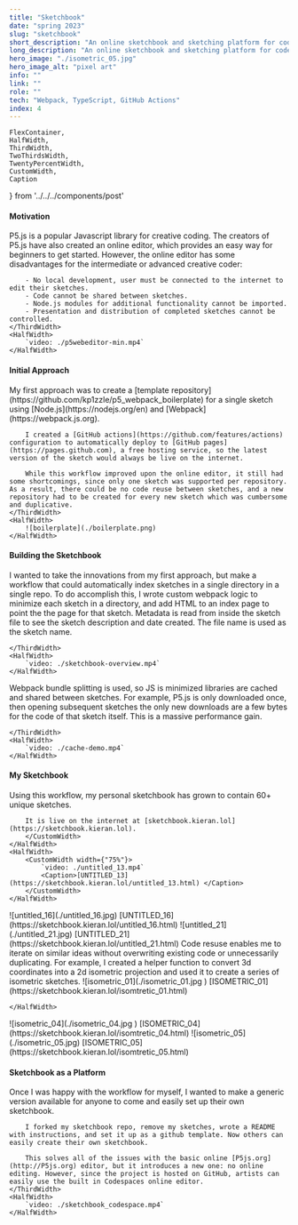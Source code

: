 ```yaml
---
title: "Sketchbook"
date: "spring 2023"
slug: "sketchbook"
short_description: "An online sketchbook and sketching platform for code-based sketching."
long_description: "An online sketchbook and sketching platform for code-based sketching. This workflow makes creating and publishing a new sketch as simple as creating one file in a specific directory, committing it, and pushing to GitHub. A template sketchbook is available for all to use. Using this workflow, my personal sketchbook has grown to contain over 60 sketches."
hero_image: "./isometric_05.jpg"
hero_image_alt: "pixel art"
info: ""
link: ""
role: ""
tech: "Webpack, TypeScript, GitHub Actions"
index: 4
---
```


    FlexContainer,
    HalfWidth,
    ThirdWidth,
    TwoThirdsWidth,
    TwentyPercentWidth,
    CustomWidth,
    Caption
} from '../../../components/post'

#### Motivation
<FlexContainer>
    <ThirdWidth>
        P5.js is a popular Javascript library for creative coding. The creators of P5.js have also created an online editor, which provides an easy way for beginners to get started. However, the online editor has some disadvantages for the intermediate or advanced creative coder:

        - No local development, user must be connected to the internet to edit their sketches.
        - Code cannot be shared between sketches.
        - Node.js modules for additional functionality cannot be imported.
        - Presentation and distribution of completed sketches cannot be controlled.
    </ThirdWidth>
    <HalfWidth>
        `video: ./p5webeditor-min.mp4`
    </HalfWidth>
</FlexContainer>

#### Initial Approach
<FlexContainer>
    <ThirdWidth>
        My first approach was to create a [template repository](https://github.com/kp1zzle/p5_webpack_boilerplate) for a single sketch using [Node.js](https://nodejs.org/en) and [Webpack](https://webpack.js.org).

        I created a [GitHub actions](https://github.com/features/actions) configuration to automatically deploy to [GitHub pages](https://pages.github.com), a free hosting service, so the latest version of the sketch would always be live on the internet.

        While this workflow improved upon the online editor, it still had some shortcomings, since only one sketch was supported per repository. As a result, there could be no code reuse between sketches, and a new repository had to be created for every new sketch which was cumbersome and duplicative.
    </ThirdWidth>
    <HalfWidth>
        ![boilerplate](./boilerplate.png)
    </HalfWidth>
</FlexContainer>

#### Building the Sketchbook
<FlexContainer>
    <ThirdWidth>
        I wanted to take the innovations from my first approach, but make a workflow that could automatically index sketches in a single directory in a single repo.
        To do accomplish this, I wrote custom webpack logic to minimize each sketch in a directory, and add HTML to an index page to point the the page for that sketch. Metadata is read from inside the sketch file to see the sketch description and date created. The file name is used as the sketch name.


    </ThirdWidth>
    <HalfWidth>
        `video: ./sketchbook-overview.mp4`
    </HalfWidth>
</FlexContainer>
<FlexContainer>
    <HalfWidth>
       <Diagram/>
    </HalfWidth>
</FlexContainer>

<FlexContainer>
    <ThirdWidth>
        Webpack bundle splitting is used, so JS is minimized libraries are cached and shared between sketches. For example, P5.js is only downloaded once, then opening subsequent sketches the only new downloads are a few bytes for the code of that sketch itself. This is a massive performance gain.

    </ThirdWidth>
    <HalfWidth>
        `video: ./cache-demo.mp4`
    </HalfWidth>
</FlexContainer>

#### My Sketchbook
<FlexContainer>
    <HalfWidth>
        <CustomWidth width={"75%"}>
        Using this workflow, my personal sketchbook has grown to contain 60+ unique sketches.

        It is live on the internet at [sketchbook.kieran.lol](https://sketchbook.kieran.lol).
        </CustomWidth>
    </HalfWidth>
    <HalfWidth>
        <CustomWidth width={"75%"}>
            `video: ./untitled_13.mp4`
            <Caption>[UNTITLED_13](https://sketchbook.kieran.lol/untitled_13.html) </Caption>
        </CustomWidth>
    </HalfWidth>
</FlexContainer>

<FlexContainer>
    <HalfWidth>
        <CustomWidth width={"75%"}>
        ![untitled_16](./untitled_16.jpg)
            <Caption>[UNTITLED_16](https://sketchbook.kieran.lol/untitled_16.html) </Caption>
        </CustomWidth>
    </HalfWidth>
    <HalfWidth>
        <CustomWidth width={"75%"}>
        ![untitled_21](./untitled_21.jpg)
            <Caption>[UNTITLED_21](https://sketchbook.kieran.lol/untitled_21.html) </Caption>
        </CustomWidth>
    </HalfWidth>
</FlexContainer>

<FlexContainer>
    <HalfWidth>
        <CustomWidth width={"75%"}>
            Code resuse enables me to iterate on similar ideas without overwriting existing code or unnecessarily duplicating.
            For example, I created a helper function to convert 3d coordinates into a 2d isometric projection and used it to create a series of isometric sketches.
        </CustomWidth>
    </HalfWidth>
    <HalfWidth>
        <CustomWidth width={"75%"}>
            ![isometric_01](./isometric_01.jpg )
            <Caption>[ISOMETRIC_01](https://sketchbook.kieran.lol/isomtretic_01.html)</Caption>
        </CustomWidth>

    </HalfWidth>
</FlexContainer>
<FlexContainer>
    <HalfWidth>
    <CustomWidth width={"75%"}>
        ![isometric_04](./isometric_04.jpg )
        <Caption>[ISOMETRIC_04](https://sketchbook.kieran.lol/isomtretic_04.html)</Caption>
    </CustomWidth>
    </HalfWidth>
    <HalfWidth>
    <CustomWidth width={"75%"}>
        ![isometric_05](./isometric_05.jpg)
        <Caption>[ISOMETRIC_05](https://sketchbook.kieran.lol/isomtretic_05.html)</Caption>
    </CustomWidth>
    </HalfWidth>
</FlexContainer>

#### Sketchbook as a Platform
<FlexContainer>
    <ThirdWidth>
        Once I was happy with the workflow for myself, I wanted to make a generic version available for anyone to come and easily set up their own sketchbook.

        I forked my sketchbook repo, remove my sketches, wrote a README with instructions, and set it up as a github template. Now others can easily create their own sketchbook.

        This solves all of the issues with the basic online [P5js.org](http://P5js.org) editor, but it introduces a new one: no online editing. However, since the project is hosted on GitHub, artists can easily use the built in Codespaces online editor.
    </ThirdWidth>
    <HalfWidth>
        `video: ./sketchbook_codespace.mp4`
    </HalfWidth>
</FlexContainer>
